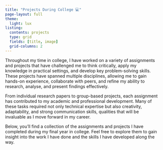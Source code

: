 ```yaml
---
title: "Projects During College 💻"
page-layout: full
theme:
  light: lux
listing: 
  contents: projects
  type: grid
  fields: [title, image]
  grid-columns: 2
---
```


Throughout my time in college, I have worked on a variety of assignments and projects that have challenged me to think critically, apply my knowledge in practical settings, and develop key problem-solving skills. These projects have spanned multiple disciplines, allowing me to gain hands-on experience, collaborate with peers, and refine my ability to research, analyse, and present findings effectively.

From individual research papers to group-based projects, each assignment has contributed to my academic and professional development. Many of these tasks required not only technical expertise but also creativity, adaptability, and strong communication skills, qualities that will be invaluable as I move forward in my career.

Below, you’ll find a collection of the assignments and projects I have completed during my final year in college. Feel free to explore them to gain insight into the work I have done and the skills I have developed along the way.
